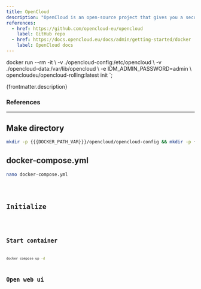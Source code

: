 ```yaml
---
title: OpenCloud
description: "OpenCloud is an open-source project that gives you a secure and private way to store, access and share your files."
references:
  - href: https://github.com/opencloud-eu/opencloud
    label: GitHub repo
  - href: https://docs.opencloud.eu/docs/admin/getting-started/docker
    label: OpenCloud docs
---
```



docker run --rm -it \\
    -v ./opencloud-config:/etc/opencloud \\
    -v ./opencloud-data:/var/lib/opencloud \\
    -e IDM_ADMIN_PASSWORD=admin \\
    opencloudeu/opencloud-rolling:latest init
`;

<p>{frontmatter.description}</p>

### References

<ReferenceLinks references={frontmatter.references} />

---

## Make directory

```sh wrap preserveIndent
mkdir -p {{{DOCKER_PATH_VAR}}}/opencloud/opencloud-config && mkdir -p {{{DOCKER_PATH_VAR}}}/opencloud/opencloud-data && cd {{{DOCKER_PATH_VAR}}}/opencloud
```

## docker-compose.yml

```sh
nano docker-compose.yml
```

<Code lang="yml" title="docker-compose.yml" wrap preserveIndent code={yaml} />

## Initialize

<Code lang="sh" wrap preserveIndent code={initDocker} />

## Start container

```sh
docker compose up -d
```

## Open web ui

<OpenWebUI isHttps port="9200" />
